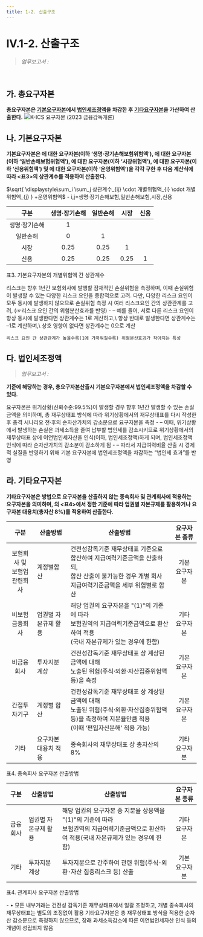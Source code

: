 ```yaml
---
title: 1-2. 산출구조
---
```

# IV.1-2. 산출구조

> _업무보고서 :_ <OverlayDemo id ="AI720"/>
<br/>

## 가. 총요구자본
**총요구자본은 [기본요구자본](#나-기본요구자본)에서 [법인세조정액](#다-법인세조정액)을 차감한 후 [기타요구자본](#라-기타요구자본)을 가산하여 산출한다.**
![K-ICS 요구자본 (2023 금융감독개론)](/kics/412_1.png)

## 나. 기본요구자본
**기본요구자본은 <OverlayDemo id="생명장기손해보험리스크" />에 대한 요구자본(이하 ‘생명·장기손해보험위험액’), <OverlayDemo id="일반손해보험리스크" />에 대한 요구자본(이하 ‘일반손해보험위험액’), <OverlayDemo id="시장리스크" />에 대한 요구자본(이하 ‘시장위험액’),
<OverlayDemo id="신용리스크" />에 대한 요구자본(이하 ‘신용위험액’) 및 <OverlayDemo id="운영리스크" />에 대한 요구자본(이하 ‘운영위험액’)을 각각 구한 후 다음 계산식에 따라 \<표3>의 상관계수를 적용하여 산출한다.**

<GMath  title="기본요구자본">
  $\sqrt{ \displaystyle\sum_i \sum_j 상관계수_{ij}  \cdot 개별위험액_{i}  \cdot 개별위험액_{j} } +운영위험액$
<GCmt>
 - i,j=생명·장기손해보험,일반손해보험,시장,신용
</GCmt>
</GMath>

|구분|생명·장기손해|일반손해|시장|신용|
|:-:|:-:|:-:|:-:|:-:|
|생명·장기손해|1||||
|일반손해|0|1|||
|시장|0.25|0.25|1||
|신용|0.25|0.25|0.25|1|

<GCaption>표3. 기본요구자본의 개별위험액 간 상관계수</GCaption>


<Accordion multiple activeIndex={[]}>
<AccordionTab header="상관계수의 이해">
    리스크는 향후 1년간 보험회사에 발행할 잠재적인 손실위험을 측정하며, 이때 손실위험이 발생할 수 있는 다양한 리스크 요인을 종합적으로 고려. 다만, 다양한 리스크 요인이 모두 동시에 발생하지 않으므로 손실위험 측정 시 여러 리스크요인 간의 상관관계를 고려, (☞리스크 요인 간의 위험분산효과를 반영)
    - – 예를 들어, 서로 다른 리스크 요인이 항상 동시에 발생한다면 상관계수는 1로 계산하고,\
        항상 반대로 발생한다면 상관계수는 –1로 계산하며,\
        상호 영향이 없다면 상관계수는 0으로 계산

    리스크 요인 간 상관관계가 높을수록(1에 가까워질수록) 위험분산효과가 작아지는 특성
</AccordionTab>
</Accordion>

## 다. 법인세조정액

> _업무보고서 :_ <OverlayDemo id ="AI721"/>

**<OverlayDemo id="470"/> 기준에 해당하는 경우, 총요구자본산출시 기본요구자본에서 법인세조정액을 차감할 수 있다.**

<Accordion multiple activeIndex={[]}>
<AccordionTab header="기본요구자본에서 법인세조정액을 차감하는 이유">
    요구자본은 위기상황(신뢰수준:99.5%)이 발생할 경우 향후 1년간 발생할 수 있는 손실금액을 의미하며, 총 재무상태표 방식에 따라 위기상황에서의 재무상태표를 다시 작성한 후 충격 시나리오 전·후의 순자산가치의 감소분으로 요구자본을 측정
    - – 이때, 위기상황에서 발생하는 손실은 과세소득을 줄여 납부할 법인세를 감소시키므로 위기상황에서의 재무상태표 상에 이연법인세자산을 인식(이하, 법인세조정액)하게 되며, 법인세조정액 인식에 따라 순자산가치의 감소분이 감소하게 됨
    - – 따라서 지급여력비율 산출 시 경제적 실질을 반영하기 위해 기본 요구자본에 법인세조정액을 차감하는 “법인세 효과”를 반영

</AccordionTab>
</Accordion>

## 라. 기타요구자본
**기타요구자본은 <OverlayDemo id="계정별합산"/>방법으로 요구자본을 산출하지 않는 종속회사 및 관계회사에 적용하는 요구자본을 의미하며, <OverlayDemo id="418"/>의 \<표4>에서 정한 기준에 따라 업권별 자본규제를 활용하거나 요구자본 대용치(총자산 8%)를 적용하여 산출한다.**

|구분|산출방법| 산출방법 |요구자본 종류|
|:-:|--|--|:--:|
|보험회사 및 <br/>보험업 관련회사|계정별합산| 건전성감독기준 재무상태표 기준으로 합산하여 지급여력기준금액을 산출하되,<br/> 합산 산출이 불가능한 경우 개별 회사 지급여력기준금액을 세부 위험별로 합산 |기본<br/>요구자본|
|비보험<br/>금융회사|업권별 자본규제 활용| 해당 업권의 요구자본을 "(1)"의 기준에 따라 <br/>보험권역의 지급여력기준금액으로 환산하여 적용<br/>(국내 자본규제가 있는 경우에 한함)|기타<br/>요구자본|
|비금융회사|투자지분 계상 |건전성감독기준 재무상태표 상 계상된 금액에 대해<br/> 노출된 위험(주식‧외환‧자산집중위험액 등)을 측정|기본<br/>요구자본|
|간접투자기구|계정별 합산 |건전성감독기준 재무상태표 상 계상된 금액에 대해<br/> 노출된 위험(주식·외환·자산집중위험액 등)을 측정하여 지분율만큼 적용 <br/>(이때 ‘편입자산분해’ 적용 가능)|기본<br/>요구자본|
|기타<GTooltipIcon desc="비례성원칙에 해당하는 경우"/>|요구자본 대용치 적용 |종속회사의 재무상태표 상 총자산의 8%|기타<br/>요구자본|

<GCaption>표4. 종속회사 요구자본 산출방법</GCaption>

|구분|산출방법| 산출방법 |요구자본 종류|
|:-:|--|--|:--:|
|금융회사|업권별 자본규제 활용|해당 업권의 요구자본 중 지분율 상응액을 "(1)"의 기준에 따라<br/> 보험권역의 지급여력기준금액으로 환산하여 적용(국내 자본규제가 있는 경우에 한함)|기타<br/>요구자본|
|기타|투자지분계상|투자지분으로 간주하여 관련 위험(주식･외환･자산 집중리스크 등) 산출|기본<br/>요구자본|

<GCaption>표4. 관계회사 요구자본 산출방법</GCaption>

<GCmt>
- • 모든 내부거래는 건전성 감독기준 재무상태표에서 일괄 조정하고, 개별 종속회사의 재무상태표는 별도의 조정없이 활용
</GCmt>

<Accordion activeIndex={[]}>
<AccordionTab header="기타요구자본은 법인세조정액을 차감하지 않는 이유">
    기타요구자본은 총 재무상태표 방식을 적용한 순자산 감소분으로 측정하지 않으므로, 장래 과세소득감소에 따른 이연법인세자산 인식 등의 개념이 성립되지 않음
</AccordionTab>
</Accordion>

